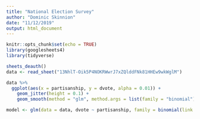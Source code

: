 ```yaml
---
title: "National Election Survey"
author: "Dominic Skinnion"
date: "11/12/2019"
output: html_document
---
```


```r
knitr::opts_chunk$set(echo = TRUE)
library(googlesheets4)
library(tidyverse)
```

```r
sheets_deauth()
data <- read_sheet("13NhlT-Oik5P4NOKRWwrJ7xZQlddFNk81HHEw9wkWglM")
```

```r
data %>%
  ggplot(aes(x = partisanship, y = dvote, alpha = 0.01)) +
    geom_jitter(height = 0.1) +
    geom_smooth(method = "glm", method.args = list(family = "binomial"), se = FALSE)
```

```r
model <- glm(data = data, dvote ~ partisanship, family = binomial(link = "logit"))
```

